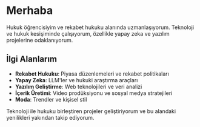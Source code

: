 # Merhaba

Hukuk öğrencisiyim ve rekabet hukuku alanında uzmanlaşıyorum. Teknoloji ve hukuk kesişiminde çalışıyorum, özellikle yapay zeka ve yazılım projelerine odaklanıyorum.

## İlgi Alanlarım

- **Rekabet Hukuku**: Piyasa düzenlemeleri ve rekabet politikaları
- **Yapay Zeka**: LLM'ler ve hukuki araştırma araçları
- **Yazılım Geliştirme**: Web teknolojileri ve veri analizi
- **İçerik Üretimi**: Video prodüksiyonu ve sosyal medya stratejileri
- **Moda**: Trendler ve kişisel stil

Teknoloji ile hukuku birleştiren projeler geliştiriyorum ve bu alandaki yenilikleri yakından takip ediyorum.